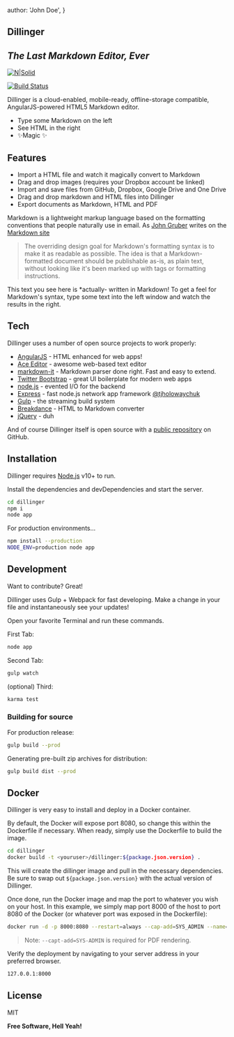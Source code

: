   author: 'John Doe',
}

## Dillinger

## _The Last Markdown Editor, Ever_

[![N|Solid](https://cldup.com/dTxpPi9lDf.thumb.png)](https://nodesource.com/products/nsolid)

[![Build Status](https://travis-ci.org/joemccann/dillinger.svg?branch=master)](https://travis-ci.org/joemccann/dillinger)

Dillinger is a cloud-enabled, mobile-ready, offline-storage compatible,
AngularJS-powered HTML5 Markdown editor.

- Type some Markdown on the left
- See HTML in the right
- ✨Magic ✨

## Features

- Import a HTML file and watch it magically convert to Markdown
- Drag and drop images (requires your Dropbox account be linked)
- Import and save files from GitHub, Dropbox, Google Drive and One Drive
- Drag and drop markdown and HTML files into Dillinger
- Export documents as Markdown, HTML and PDF

Markdown is a lightweight markup language based on the formatting conventions
that people naturally use in email.
As [John Gruber] writes on the [Markdown site][df1]

> The overriding design goal for Markdown's
> formatting syntax is to make it as readable
> as possible. The idea is that a
> Markdown-formatted document should be
> publishable as-is, as plain text, without
> looking like it's been marked up with tags
> or formatting instructions.

This text you see here is *actually- written in Markdown! To get a feel
for Markdown's syntax, type some text into the left window and
watch the results in the right.

## Tech

Dillinger uses a number of open source projects to work properly:

- [AngularJS] - HTML enhanced for web apps!
- [Ace Editor] - awesome web-based text editor
- [markdown-it] - Markdown parser done right. Fast and easy to extend.
- [Twitter Bootstrap] - great UI boilerplate for modern web apps
- [node.js] - evented I/O for the backend
- [Express] - fast node.js network app framework [@tjholowaychuk]
- [Gulp] - the streaming build system
- [Breakdance](https://breakdance.github.io/breakdance/) - HTML
to Markdown converter
- [jQuery] - duh

And of course Dillinger itself is open source with a [public repository][dill]
 on GitHub.

## Installation

Dillinger requires [Node.js](https://nodejs.org/) v10+ to run.

Install the dependencies and devDependencies and start the server.

```sh
cd dillinger
npm i
node app
```

For production environments...

```sh
npm install --production
NODE_ENV=production node app
```

## Development

Want to contribute? Great!

Dillinger uses Gulp + Webpack for fast developing.
Make a change in your file and instantaneously see your updates!

Open your favorite Terminal and run these commands.

First Tab:

```sh
node app
```

Second Tab:

```sh
gulp watch
```

(optional) Third:

```sh
karma test
```

### Building for source

For production release:

```sh
gulp build --prod
```

Generating pre-built zip archives for distribution:

```sh
gulp build dist --prod
```

## Docker

Dillinger is very easy to install and deploy in a Docker container.

By default, the Docker will expose port 8080, so change this within the
Dockerfile if necessary. When ready, simply use the Dockerfile to
build the image.

```sh
cd dillinger
docker build -t <youruser>/dillinger:${package.json.version} .
```

This will create the dillinger image and pull in the necessary dependencies.
Be sure to swap out `${package.json.version}` with the actual
version of Dillinger.

Once done, run the Docker image and map the port to whatever you wish on
your host. In this example, we simply map port 8000 of the host to
port 8080 of the Docker (or whatever port was exposed in the Dockerfile):

```sh
docker run -d -p 8000:8080 --restart=always --cap-add=SYS_ADMIN --name=dillinger <youruser>/dillinger:${package.json.version}
```

> Note: `--capt-add=SYS-ADMIN` is required for PDF rendering.

Verify the deployment by navigating to your server address in
your preferred browser.

```sh
127.0.0.1:8000
```

## License

MIT

**Free Software, Hell Yeah!**

[//]: # (These are reference links used in the body of this note and get stripped out when the markdown processor does its job. There is no need to format nicely because it shouldn't be seen. Thanks SO - http://stackoverflow.com/questions/4823468/store-comments-in-markdown-syntax)

   [dill]: <https://github.com/joemccann/dillinger>
   [git-repo-url]: <https://github.com/joemccann/dillinger.git>
   [john gruber]: <http://daringfireball.net>
   [df1]: <http://daringfireball.net/projects/markdown/>
   [markdown-it]: <https://github.com/markdown-it/markdown-it>
   [Ace Editor]: <http://ace.ajax.org>
   [node.js]: <http://nodejs.org>
   [Twitter Bootstrap]: <http://twitter.github.com/bootstrap/>
   [jQuery]: <http://jquery.com>
   [@tjholowaychuk]: <http://twitter.com/tjholowaychuk>
   [express]: <http://expressjs.com>
   [AngularJS]: <http://angularjs.org>
   [Gulp]: <http://gulpjs.com>

   [PlDb]: <https://github.com/joemccann/dillinger/tree/master/plugins/dropbox/README.md>
   [PlGh]: <https://github.com/joemccann/dillinger/tree/master/plugins/github/README.md>
   [PlGd]: <https://github.com/joemccann/dillinger/tree/master/plugins/googledrive/README.md>
   [PlOd]: <https://github.com/joemccann/dillinger/tree/master/plugins/onedrive/README.md>
   [PlMe]: <https://github.com/joemccann/dillinger/tree/master/plugins/medium/README.md>
   [PlGa]: <https://github.com/RahulHP/dillinger/blob/master/plugins/googleanalytics/README.md>
